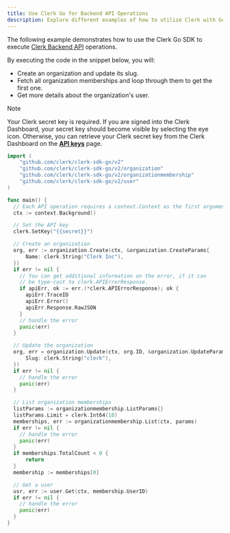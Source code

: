 ```yaml
---
title: Use Clerk Go for Backend API Operations
description: Explore different examples of how to utilize Clerk with Go.
---
```


The following example demonstrates how to use the Clerk Go SDK to execute [Clerk Backend API](/docs/references/backend/overview) operations.

By executing the code in the snippet below, you will:

- Create an organization and update its slug.
- Fetch all organization memberships and loop through them to get the first one.
- Get more details about the organization's user.

> [!NOTE]
> Your Clerk secret key is required. If you are signed into the Clerk Dashboard, your secret key should become visible by selecting the eye icon. Otherwise, you can retrieve your Clerk secret key from the Clerk Dashboard on the [**API keys**](https://dashboard.clerk.com/last-active?path=api-keys) page.

```go {{ filename: 'main.go' }}
import (
    "github.com/clerk/clerk-sdk-go/v2"
    "github.com/clerk/clerk-sdk-go/v2/organization"
    "github.com/clerk/clerk-sdk-go/v2/organizationmembership"
    "github.com/clerk/clerk-sdk-go/v2/user"
)

func main() {
  // Each API operation requires a context.Context as the first argument.
  ctx := context.Background()

  // Set the API key
  clerk.SetKey("{{secret}}")

  // Create an organization
  org, err := organization.Create(ctx, &organization.CreateParams{
      Name: clerk.String("Clerk Inc"),
  })
  if err != nil {
    // You can get additional information on the error, if it can
    // be type-cast to clerk.APIErrorResponse.
    if apiErr, ok := err.(*clerk.APIErrorResponse); ok {
      apiErr.TraceID
      apiErr.Error()
      apiErr.Response.RawJSON
    }
    // handle the error
    panic(err)
  }

  // Update the organization
  org, err = organization.Update(ctx, org.ID, &organization.UpdateParams{
      Slug: clerk.String("clerk"),
  })
  if err != nil {
    // handle the error
    panic(err)
  }

  // List organization memberships
  listParams := organizationmembership.ListParams{}
  listParams.Limit = clerk.Int64(10)
  memberships, err := organizationmembership.List(ctx, params)
  if err != nil {
    // handle the error
    panic(err)
  }
  if memberships.TotalCount < 0 {
      return
  }
  membership := memberships[0]

  // Get a user
  usr, err := user.Get(ctx, membership.UserID)
  if err != nil {
    // handle the error
    panic(err)
  }
}
```

